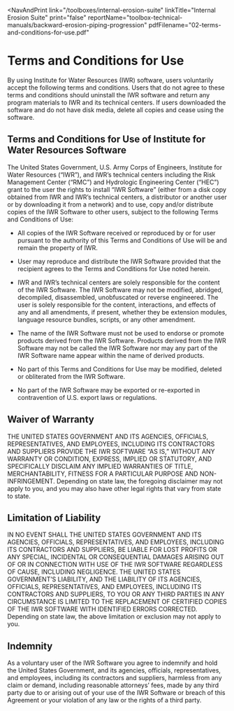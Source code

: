 
<NavAndPrint 
  link="/toolboxes/internal-erosion-suite" 
  linkTitle="Internal Erosion Suite" 
  print="false"
  reportName="toolbox-technical-manuals/backward-erosion-piping-progression" 
  pdfFilename="02-terms-and-conditions-for-use.pdf"
></NavAndPrint>

# Terms and Conditions for Use

By using Institute for Water Resources (IWR) software, users voluntarily accept the following terms and conditions. Users that do not agree to these terms and conditions should uninstall the IWR software and return any program materials to IWR and its technical centers. If users downloaded the software and do not have disk media, delete all copies and cease using the software.

## Terms and Conditions for Use of Institute for Water Resources Software

The United States Government, U.S. Army Corps of Engineers, Institute for Water Resources (“IWR”), and IWR’s technical centers including the Risk Management Center (“RMC”) and Hydrologic Engineering Center (“HEC”) grant to the user the rights to install “IWR Software” (either from a disk copy obtained from IWR and IWR’s technical centers, a distributor or another user or by downloading it from a network) and to use, copy and/or distribute copies of the IWR Software to other users, subject to the following Terms and Conditions of Use:

- All copies of the IWR Software received or reproduced by or for user pursuant to the authority of this Terms and Conditions of Use will be and remain the property of IWR.

- User may reproduce and distribute the IWR Software provided that the recipient agrees to the Terms and Conditions for Use noted herein.

- IWR and IWR’s technical centers are solely responsible for the content of the IWR Software. The IWR Software may not be modified, abridged, decompiled, disassembled, unobfuscated or reverse engineered. The user is solely responsible for the content, interactions, and effects of any and all amendments, if present, whether they be extension modules, language resource bundles, scripts, or any other amendment.

- The name of the IWR Software must not be used to endorse or promote products derived from the IWR Software. Products derived from the IWR Software may not be called the IWR Software nor may any part of the IWR Software name appear within the name of derived products.

- No part of this Terms and Conditions for Use may be modified, deleted or obliterated from the IWR Software.

- No part of the IWR Software may be exported or re-exported in contravention of U.S. export laws or regulations.

## Waiver of Warranty

THE UNITED STATES GOVERNMENT AND ITS AGENCIES, OFFICIALS, REPRESENTATIVES, AND EMPLOYEES, INCLUDING ITS CONTRACTORS AND SUPPLIERS PROVIDE THE IWR SOFTWARE “AS IS,” WITHOUT ANY WARRANTY OR CONDITION, EXPRESS, IMPLIED OR STATUTORY, AND SPECIFICALLY DISCLAIM ANY IMPLIED WARRANTIES OF TITLE, MERCHANTABILITY, FITNESS FOR A PARTICULAR PURPOSE AND NON-INFRINGEMENT. Depending on state law, the foregoing disclaimer may not apply to you, and you may also have other legal rights that vary from state to state.

## Limitation of Liability

IN NO EVENT SHALL THE UNITED STATES GOVERNMENT AND ITS AGENCIES, OFFICIALS, REPRESENTATIVES, AND EMPLOYEES, INCLUDING ITS CONTRACTORS AND SUPPLIERS, BE LIABLE FOR LOST PROFITS OR ANY SPECIAL, INCIDENTAL OR CONSEQUENTIAL DAMAGES ARISING OUT OF OR IN CONNECTION WITH USE OF THE IWR SOFTWARE REGARDLESS OF CAUSE, INCLUDING NEGLIGENCE. THE UNITED STATES GOVERNMENT’S LIABILITY, AND THE LIABILITY OF ITS AGENCIES, OFFICIALS, REPRESENTATIVES, AND EMPLOYEES, INCLUDING ITS CONTRACTORS AND SUPPLIERS, TO YOU OR ANY THIRD PARTIES IN ANY CIRCUMSTANCE IS LIMITED TO THE REPLACEMENT OF CERTIFIED COPIES OF THE IWR SOFTWARE WITH IDENTIFIED ERRORS CORRECTED. Depending on state law, the above limitation or exclusion may not apply to you.

## Indemnity

As a voluntary user of the IWR Software you agree to indemnify and hold the United States Government, and its agencies, officials, representatives, and employees, including its contractors and suppliers, harmless from any claim or demand, including reasonable attorneys’ fees, made by any third party due to or arising out of your use of the IWR Software or breach of this Agreement or your violation of any law or the rights of a third party.
